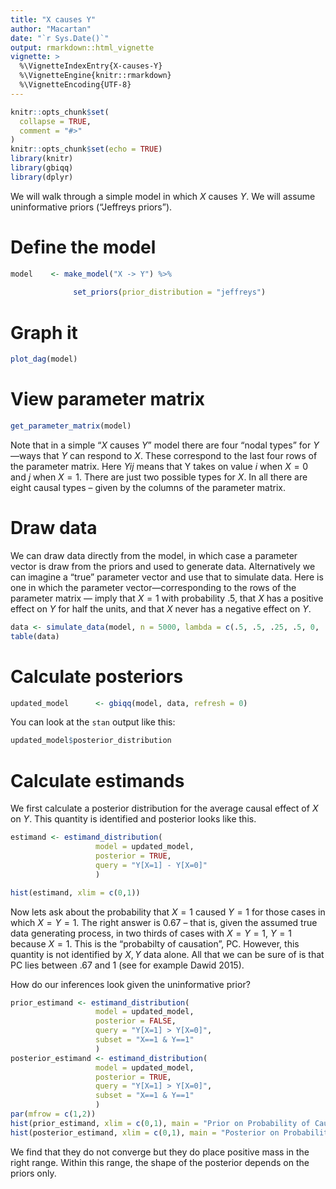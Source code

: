```yaml
---
title: "X causes Y"
author: "Macartan"
date: "`r Sys.Date()`"
output: rmarkdown::html_vignette
vignette: >
  %\VignetteIndexEntry{X-causes-Y}
  %\VignetteEngine{knitr::rmarkdown}
  %\VignetteEncoding{UTF-8}
---
```


```r
knitr::opts_chunk$set(
  collapse = TRUE,
  comment = "#>"
)
knitr::opts_chunk$set(echo = TRUE)
library(knitr)
library(gbiqq)
library(dplyr)
```

We will walk through a simple model in which $X$ causes $Y$. We will assume uninformative priors ("Jeffreys priors").

# Define the model

```r
model    <- make_model("X -> Y") %>%
	
	          set_priors(prior_distribution = "jeffreys")
```

# Graph it

```r
plot_dag(model)
```

# View parameter matrix

```r
get_parameter_matrix(model)
```

Note that in a simple  "$X$ causes $Y$" model there are four "nodal types" for $Y$---ways that $Y$ can respond to $X$. These correspond to the last four rows of the parameter matrix. Here $Yij$ means that Y takes on value $i$ when $X=0$ and $j$ when $X=1$. There are just two possible types for $X$.  In all there are eight causal types -- given by the columns of the parameter matrix.

# Draw data

We can draw data directly from the model, in which case a parameter vector is draw from the priors and used to generate data. Alternatively we can imagine a "true" parameter vector and use that to simulate data. Here is one in which the parameter vector---corresponding to the rows of the parameter matrix --- imply  that $X=1$ with probability .5, that $X$ has a positive effect on $Y$ for half the units, and that $X$ never has a negative effect on $Y$. 

```r
data <- simulate_data(model, n = 5000, lambda = c(.5, .5, .25, .5, 0, .25))
table(data)
```

# Calculate posteriors

```r
updated_model      <- gbiqq(model, data, refresh = 0)
```

You can look at the `stan` output like this:

```r
updated_model$posterior_distribution
```

# Calculate estimands

We first calculate a posterior distribution for the  average causal effect of $X$ on $Y$. This quantity is identified and posterior looks like this. 


```r
estimand <- estimand_distribution(
                   model = updated_model, 
                   posterior = TRUE,
                   query = "Y[X=1] - Y[X=0]"
                   )

hist(estimand, xlim = c(0,1))  
```


Now lets ask about  the probability that $X=1$ caused $Y=1$ for those cases in which $X=Y=1$. The right answer is 0.67 -- that is, given the assumed true data generating process, in two thirds of cases with $X=Y=1$, $Y=1$ because $X=1$. This is the "probabilty of causation", PC. However, this quantity is not identified by $X,Y$ data alone. All that we can be sure of is that PC lies between .67 and 1 (see for example Dawid 2015). 

How do our inferences look given the uninformative prior?  

```r
prior_estimand <- estimand_distribution(
                   model = updated_model, 
                   posterior = FALSE,
                   query = "Y[X=1] > Y[X=0]",
                   subset = "X==1 & Y==1"
                   )
posterior_estimand <- estimand_distribution(
                   model = updated_model, 
                   posterior = TRUE,
                   query = "Y[X=1] > Y[X=0]",
                   subset = "X==1 & Y==1"
                   )
par(mfrow = c(1,2))
hist(prior_estimand, xlim = c(0,1), main = "Prior on Probability of Causation")  
hist(posterior_estimand, xlim = c(0,1), main = "Posterior on Probability of Causation")  
```


We find that they do not converge but they do place positive mass in the right range. Within this range, the shape of the posterior depends on the priors only. 
